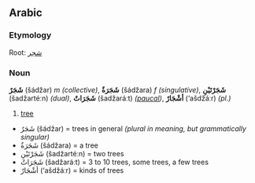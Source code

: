 == Arabic ==
===Etymology===
Root: [[شجر]]

===Noun===
'''شَجَرٌ''' (šádžar) ''m (collective)'', '''ٌشَجَرَة''' (šádžara) ''f (singulative)'', '''شَجَرْتَيْنِ''' (šadžartéːn) ''(dual)'', '''شَجَرَاتٌ''' (šadžaráːt) ''([[paucal]])'', '''أشْجَارٌ''' (‘ašdžáːr) ''(pl.)''

#[[tree]]


*شَجَرٌ (šádžar) = trees in general ''(plural in meaning, but grammatically singular)''
*ٌشَجَرَة (šádžara) = a tree
*شَجَرْتَيْنِ (šadžartéːn) = two trees
*شَجَرَاتٌ (šadžaráːt) = 3 to 10 trees, some trees, a few trees
*أشْجَارٌ (‘ašdžáːr) = kinds of trees